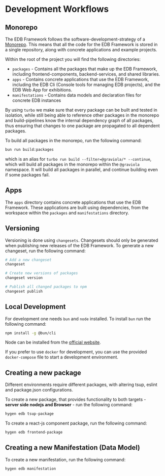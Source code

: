
<Meta title="Development" />

# Development Workflows

## Monorepo

The EDB Framework follows the software-development-strategy of a [Monorepo](https://en.wikipedia.org/wiki/Monorepo). This means that all the code for the EDB Framework is stored in a single repository,
along with concrete applications and example projects.

Within the root of the project you will find the following directories:

- `packages` - Contains all the packages that make up the EDB Framework, including frontend-components, backend-services, and shared libraries.
- `apps` - Contains concrete applications that use the EDB Framework, including the EDB Cli (Console tools for managing EDB projects), and the EDB Web App for exhibitions.
- `manifestations` - Contains data models and declaration files for concrete EDB instances

By using `turbo` we make sure that every package can be built and tested in isolation, while still being able to reference other packages in the monorepo
and build-pipelines know the internal dependency graph of all packages, thus ensuring that changes to one package are propagated to all dependent packages.

To build all packages in the monorepo, run the following command:

```bash
bun run build:packages
```
which is an alias for `turbo run build --filter=@graviola/* --continue`, which will build all packages in the monorepo
within the `@graviola` namespace. It will build all packages in parallel, and continue building even if some packages fail.

## Apps

The `apps` directory contains concrete applications that use the EDB Framework. These applications are built using dependencies, from the
workspace within the `packages` and `manifestations` directory.



## Versioning

Versioning is done using `changesets`. Changesets should only be generated when publishing new releases of the EDB Framework. To generate a new changeset, run the following command:

```bash
# Add a new changeset
changeset

# Create new versions of packages
changeset version

# Publish all changed packages to npm
changeset publish
```

## Local Development

For development one needs `bun` and `node` installed. To install `bun` run the following command:

```bash
npm install -g @bun/cli
```

Node can be installed from the [official website](https://nodejs.org/en/).

If you prefer to use `docker` for development, you can use the provided `docker-compose` file to start a development environment.


## Creating a new package

Different environments require different packages, with altering tsup, eslint and package.json configurations.

To create a new package, that provides functionality to both targets - **server side nodejs and Browser** - run the following command:

```bash
hygen edb tsup-package
```
To create a react-js component package, run the following command:

```bash
hygen edb frontend-package
```

## Creating a new Manifestation (Data Model)

To create a new manifestation, run the following command:

```bash
hygen edb manifestation
```
